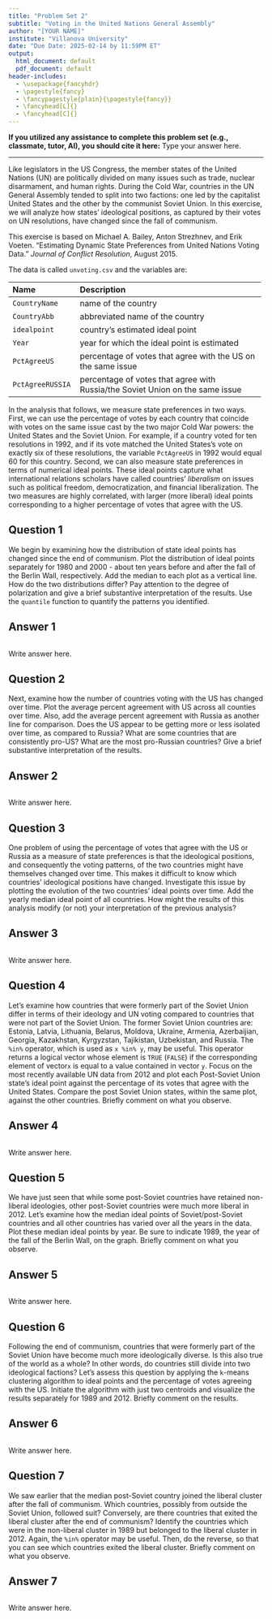 ```yaml
---
title: "Problem Set 2"
subtitle: "Voting in the United Nations General Assembly"
author: "[YOUR NAME]"
institute: "Villanova University"
date: "Due Date: 2025-02-14 by 11:59PM ET"
output: 
  html_document: default
  pdf_document: default
header-includes:
  - \usepackage{fancyhdr}
  - \pagestyle{fancy}
  - \fancypagestyle{plain}{\pagestyle{fancy}}
  - \fancyhead[L]{}
  - \fancyhead[C]{}
---
```


**If you utilized any assistance to complete this problem set (e.g., classmate, tutor, AI), you should cite it here:** Type your answer here.

  ------------------------------------------------------------------------------
  

Like legislators in the US Congress, the member states of the United Nations (UN) are politically divided on many issues such as trade, nuclear disarmament, and human rights. During the Cold War, countries in the UN General Assembly tended to split into two factions: one led by the capitalist United States and the other by the communist Soviet Union. In this exercise, we will analyze how states' ideological positions, as captured by their votes on UN resolutions, have changed since the fall of communism.

This exercise is based on Michael A. Bailey, Anton Strezhnev, and  Erik Voeten. "Estimating Dynamic State Preferences from United Nations Voting Data." *Journal of Conflict Resolution*, August 2015.

The data is called `unvoting.csv` and the variables are:

--------------------------------------------------------------------------------
 Name                 Description
 -------------------- ----------------------------------------------------------
 `CountryName`        name of the country
 
 `CountryAbb`         abbreviated name of the country
 
 `idealpoint`         country's estimated ideal point
 
 `Year`               year for which the ideal point is estimated
 
 `PctAgreeUS`         percentage of votes that agree with the US 
                      on the same issue
 
 `PctAgreeRUSSIA`     percentage of votes that agree with Russia/the Soviet 
                      Union on the same issue
--------------------------------------------------------------------------------

In the analysis that follows, we measure state preferences in two
ways. First, we can use the percentage of votes by each country that coincide with votes on the same issue cast by the two major Cold War powers: the United States and the Soviet Union. For example, if a country voted for ten resolutions in 1992, and if its vote matched the United States's vote on exactly six of these resolutions, the variable `PctAgreeUS` in 1992 would equal 60 for this country. Second, we can also measure state preferences in terms of numerical ideal points. These ideal points capture what international relations scholars have called countries' *liberalism* on issues such as political freedom, democratization, and financial liberalization. The two measures are highly correlated, with larger (more liberal) ideal points corresponding to a higher percentage of votes that agree with the US.

## Question 1

We begin by examining how the distribution of state ideal points has changed since the end of communism. Plot the distribution of ideal points separately for 1980 and 2000 - about ten years before and after the fall of the Berlin Wall, respectively. Add the median to each plot as a vertical line. How do the two distributions differ? Pay attention to the degree of polarization and give a brief substantive interpretation of the results. Use the `quantile` function to quantify the patterns you identified.

## Answer 1

```r

```

Write answer here. 

## Question 2

Next, examine how the number of countries voting with the US has changed over time. Plot the average percent agreement with US across all counties over time.  Also, add the average percent agreement with Russia as another line for comparison.  Does the US appear to be getting more or less isolated over time, as compared to Russia? What are some countries that are consistently pro-US?  What are the most pro-Russian countries? Give a brief substantive interpretation of the results.

## Answer 2

```r

```

Write answer here. 

## Question 3

One problem of using the percentage of votes that agree with the US or Russia as a measure of state preferences is that the ideological positions, and consequently the voting patterns, of the two countries might have themselves changed over time. This makes it difficult to know which countries' ideological positions have changed. Investigate this issue by plotting the evolution of the two countries' ideal points over time. Add the yearly median ideal point of all countries. How might the results of this analysis modify (or not) your interpretation of the previous analysis?

## Answer 3

```r

```

Write answer here. 

## Question 4

Let's examine how countries that were formerly part of the Soviet Union differ in terms of their ideology and UN voting compared to countries that were not part of the Soviet Union. The former Soviet Union countries are: Estonia, Latvia, Lithuania, Belarus, Moldova, Ukraine, Armenia, Azerbaijian, Georgia, Kazakhstan, Kyrgyzstan, Tajikistan, Uzbekistan, and Russia.  The `%in%` operator, which is used as `x %in% y`, may be useful.  This operator returns a logical vector whose element is `TRUE` (`FALSE`) if the corresponding element of vector`x` is equal to a value contained in vector `y`. Focus on the most recently available UN data from 2012 and plot each Post-Soviet Union state's ideal point against the percentage of its votes that agree with the United States. Compare the post Soviet Union states, within the same plot, against the other countries. Briefly comment on what you observe.

## Answer 4

```r

```

Write answer here. 

## Question 5

We have just seen that while some post-Soviet countries have retained non-liberal ideologies, other post-Soviet countries were much more liberal in 2012. Let's examine how the median ideal points of Soviet/post-Soviet countries and all other countries has varied over all the years in the data. Plot these median ideal points by year. Be sure to indicate 1989, the year of the fall of the Berlin Wall, on the graph. Briefly comment on what you observe.

## Answer 5

```r

```

Write answer here. 

## Question 6

Following the end of communism, countries that were formerly part of the Soviet Union have become much more ideologically diverse. Is this also true of the world as a whole? In other words, do countries still divide into two ideological factions? Let's assess this question by applying the `k`-means clustering algorithm to ideal points and the percentage of votes agreeing with the US. Initiate the algorithm with just two centroids and visualize the results separately for 1989 and 2012. Briefly comment on the results.

## Answer 6

```r

```

Write answer here. 

## Question 7

We saw earlier that the median post-Soviet country joined the liberal cluster after the fall of communism. Which countries, possibly from outside the Soviet Union, followed suit? Conversely, are there countries that exited the liberal cluster after the end of communism? Identify the countries which were in the non-liberal cluster in 1989 but belonged to the liberal cluster in 2012. Again, the `%in%` operator may be useful. Then, do the reverse, so that you can see which countries exited the liberal cluster. Briefly comment on what you observe.

## Answer 7

```r

```

Write answer here. 

